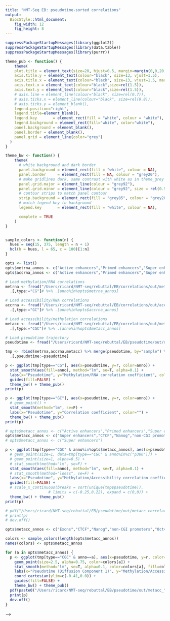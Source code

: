 ```yaml
---
title: "NMT-Seq EB: pseudotime-sorted correlations"
output: 
  BiocStyle::html_document: 
    fig_width: 12
    fig_height: 8
---
```


```r
suppressPackageStartupMessages(library(ggplot2))
suppressPackageStartupMessages(library(data.table))
suppressPackageStartupMessages(library(purrr))
```

```r
theme_pub <- function() {
    theme(
    plot.title = element_text(size=20, hjust=0.5, margin=margin(0,0,20,0)),
    axis.title.y = element_text(colour="black", size=13, vjust=1.5),
    axis.title.x = element_text(colour="black", size=13, vjust=1.5, margin=margin(15,0,0,0)),
    axis.text.x = element_text(colour="black",size=rel(1.5)),
    axis.text.y = element_text(colour="black",size=rel(1.5)),
    # axis.line = element_line(colour="black", size=rel(0.7)),
    # axis.ticks.x = element_line(colour="black", size=rel(0.8)),
    # axis.ticks.y = element_blank(),
    legend.position="right",
    legend.title=element_blank(),
    legend.key       = element_rect(fill = "white", colour = "white"),
    legend.background = element_rect(fill="white", color="white"),
    panel.background = element_blank(),
    panel.border = element_blank(),
    panel.grid = element_line(color="grey")
  )
}

theme_bw <- function() {
    theme(
      # white background and dark border
      panel.background = element_rect(fill = "white", colour = NA),
      panel.border     = element_rect(fill = NA, colour = "grey20"),
      # make gridlines dark, same contrast with white as in theme_grey
      panel.grid.major = element_line(colour = "grey92"),
      panel.grid.minor = element_line(colour = "grey92", size = rel(0.5)),
      # contour strips to match panel contour
      strip.background = element_rect(fill = "grey85", colour = "grey20"),
      # match legend key to background
      legend.key       = element_rect(fill = "white", colour = NA),

      complete = TRUE
    )
}


sample_colors <- function(n) {
  hues = seq(15, 375, length = n + 1)
  hcl(h = hues, l = 65, c = 100)[1:n]
}
```

```r
opts <- list()
opts$metrna_annos <- c("Active enhancers","Primed enhancers","Super enhancers","CTCF","Nanog","non-CGI promoters","Oct4","p300")
opts$accrna_annos <- c("Active enhancers","Primed enhancers","Super enhancers","CTCF","Nanog","non-CGI promoters","Oct4","p300")
```

<!-- Load correlation results -->
```r

# Load methylation/RNA correlations
metrna <- fread("/Users/ricard/NMT-seq/rebuttal/EB/correlations/out/metrna/metrna_cor_features.tsv", header=T) %>%
  .[,type:="CG"]# %>% .[anno%in%opts$metrna_annos]

# Load accessibility/RNA correlations
accrna <- fread("/Users/ricard/NMT-seq/rebuttal/EB/correlations/out/accrna/accrna_cor_features.tsv", header=T) %>%
  .[,type:="GC"]# %>% .[anno%in%opts$accrna_annos]

# Load accessibility/methylation correlations
metacc <- fread("/Users/ricard/NMT-seq/rebuttal/EB/correlations/out/metacc/metacc_cor_features.tsv", header=T) %>%
  .[,type:="CGC"]# %>% .[anno%in%opts$metacc_annos]

# Load pseudotime trajectory
pseudotime <- fread("/Users/ricard/NMT-seq/rebuttal/EB/pseudotime/out/destiny.tsv", header=T )

```


```r
tmp <- rbind(metrna,accrna,metacc) %>% merge(pseudotime, by="sample") %>%
  .[,pseudotime:=pseudotime]
```

<!-- Plot all genomic contexts for methylation/rna -->
```r
p <- ggplot(tmp[type=="CG"], aes(x=pseudotime, y=r, color=anno)) +
  stat_smooth(aes(fill=anno), method="lm", se=T, alpha=0.1) +
  labs(x="Pseudotime", y="Methylation/RNA correlation coefficient", color="") +
  guides(fill=FALSE) +
  theme_bw() + theme_pub()
print(p)
```


<!-- Plot all genomic contexts for accessibility/rna -->
```r
p <- ggplot(tmp[type=="GC"], aes(x=pseudotime, y=r, color=anno)) +
  # geom_point() +
  stat_smooth(method="lm", se=F) +
  labs(x="Pseudotime", y="Correlation coefficient", color="") +
  theme_bw() + theme_pub()
print(p)
```

<!-- Plot all genomic contexts for accessibility/methylation -->
```r

# opts$metacc_annos <- c("Active enhancers","Primed enhancers","Super enhancers","CTCF","Nanog","non-CGI promoters","Oct4","p300")
opts$metacc_annos <- c("Super enhancers","CTCF","Nanog","non-CGI promoters","Oct4","p300")
# opts$metacc_annos <- c("Super enhancers")

p <- ggplot(tmp[type=="CGC" & anno%in%opts$metacc_annos], aes(x=pseudotime, y=r, color=anno)) +
  # geom_point(size=1, data=tmp[type=="CGC" & anno%in%c("p300")]) +
  # geom_point(size=1, alpha=0.5) +
  # stat_smooth(method="lm", se=F) +
  stat_smooth(aes(fill=anno), method="lm", se=T, alpha=0.1) +
  # stat_smooth(method="loess", se=F) +
  labs(x="Pseudotime", y="Methylation/Accessibility correlation coefficient", color="") +
  guides(fill=FALSE) +
  # scale_x_continuous(breaks = sort(unique(tmp$pseudotime)), 
                   # limits = c(-0.25,0.22), expand = c(0,0)) +
  theme_bw() + theme_pub()
print(p)

# pdf("/Users/ricard/NMT-seq/rebuttal/EB/pseudotime/out/metacc_correlation.pdf", width = 8, height = 6)
# print(p)
# dev.off()
```


<!-- Plot individual genomic contexts for accessibility/methylation -->
```r

opts$metacc_annos <- c("Exons","CTCF","Nanog","non-CGI promoters","Oct4","p300")

colors <- sample_colors(length(opts$metacc_annos))
names(colors) <- opts$metacc_annos

for (a in opts$metacc_annos) {
  p <- ggplot(tmp[type=="CGC" & anno==a], aes(x=pseudotime, y=r, color=anno)) +
    geom_point(size=2.5, alpha=0.75, color=colors[a]) +
    stat_smooth(method="lm", se=T, alpha=0.1, color=colors[a], fill=colors[a], size=1.5) +
    labs(x="Pseudotime (Diffusion Component 1)", y="Methylation/Accessibility correlation coefficient", color="") +
    coord_cartesian(ylim=c(-0.41,0.0)) +
    guides(fill=FALSE) +
    theme_bw() + theme_pub()
  pdf(paste0("/Users/ricard/NMT-seq/rebuttal/EB/pseudotime/out/metacc_",a,".pdf"), width = 4, height = 4, useDingbats = F)
  print(p)
  dev.off()
}

```

<!-- <!-- Include scatter plots --> -->
<!-- ```{r} -->

<!-- # p300 -->
<!-- samples <- c("Plate1_E05","Plate1_F07","Plate1_D01","Plate1_F01") -->
<!-- opts$metacc_annos <- c("Exons","CTCF","Nanog","non-CGI promoters","Oct4","p300") -->

<!-- for (s in samples) { -->
<!--   p <- ggplot(tmp[type=="CGC" & anno=="p300"], aes(x=pseudotime, y=r, color=anno)) + -->
<!--     geom_point(size=2.5, alpha=0.75, color=colors[a]) + -->
<!--     stat_smooth(method="lm", se=T, alpha=0.1, color=colors[a], fill=colors[a], size=1.5) + -->
<!--     labs(x="Pseudotime (Diffusion Component 1)", y="Methylation/Accessibility correlation coefficient", color="") + -->
<!--     coord_cartesian(ylim=c(-0.41,0.0)) + -->
<!--     guides(fill=FALSE) + -->
<!--     theme_bw() + theme_pub() -->
<!--   pdf(paste0("/Users/ricard/NMT-seq/rebuttal/EB/pseudotime/out/metacc_",a,".pdf"), width = 4, height = 4, useDingbats = F) -->
<!--   print(p) -->
<!--   dev.off() -->
<!-- } -->

<!-- ``` -->
